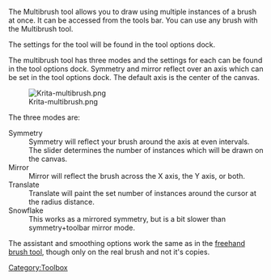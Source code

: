 {{ToolIcon|multibrush}}

The Multibrush tool allows you to draw using multiple instances of a brush at once. It can be accessed from the tools bar. You can use any brush with the Multibrush tool.

The settings for the tool will be found in the tool options dock.

The multibrush tool has three modes and the settings for each can be found in the tool options dock. Symmetry and mirror reflect over an axis which can be set in the tool options dock. The default axis is the center of the canvas.

[[File:Krita-multibrush.png|center]]

The three modes are:

;Symmetry
:Symmetry will reflect your brush around the axis at even intervals. The slider determines the number of instances which will be drawn on the canvas.
;Mirror
:Mirror will reflect the brush across the X axis, the Y axis, or both.
;Translate
:Translate will paint the set number of instances around the cursor at the radius distance.
;Snowflake
:This works as a mirrored symmetry, but is a bit slower than symmetry+toolbar mirror mode.

The assistant and smoothing options work the same as in the [[Special:MyLanguage/Freehand_Brush_Tool|freehand brush tool]], though only on the real brush and not it's copies.

[[Category:Toolbox]]
